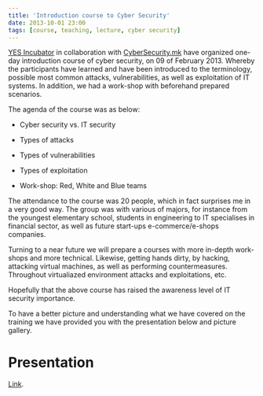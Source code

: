 ```yaml
---
title: 'Introduction course to Cyber Security'
date: 2013-10-01 23:00
tags: [course, teaching, lecture, cyber security]
---
```


[YES Incubator](https://yes.org.mk) in collaboration with
[CyberSecurity.mk](https://cybersecurity.mk) have organized one-day
introduction course of cyber security, on 09 of February 2013. Whereby
the participants have learned and have been introduced to the
terminology, possible most common attacks, vulnerabilities, as well as
exploitation of IT systems. In addition, we had a work-shop with
beforehand prepared scenarios.

The agenda of the course was as below:

- Cyber security vs. IT security

- Types of attacks

- Types of vulnerabilities

- Types of exploitation

- Work-shop: Red, White and Blue teams

The attendance to the course was 20 people, which in fact surprises me
in a very good way. The group was with various of majors, for instance
from the youngest elementary school, students in engineering to IT
specialises in financial sector, as well as future start-ups
e-commerce/e-shops companies.

Turning to a near future we will prepare a courses with more in-depth
work-shops and more technical. Likewise, getting hands dirty, by
hacking, attacking virtual machines, as well as performing
countermeasures. Throughout virtualiazed environment attacks and
exploitations, etc.

Hopefully that the above course has raised the awareness level of IT
security importance.

To have a better picture and understanding what we have covered on the
training we have provided you with the presentation below and picture
gallery.

# Presentation

[Link](https://docs.google.com/file/d/0B1472nuKPMN5b0FFQWExeHZSRE0/preview).
